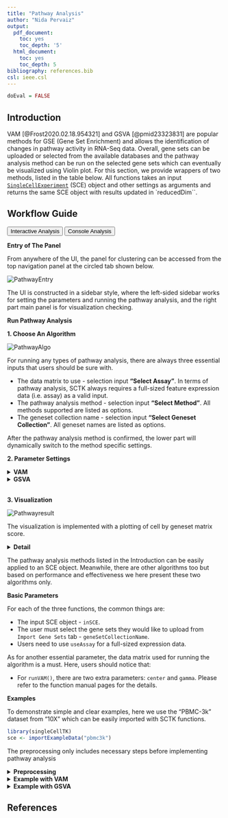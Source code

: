 ```yaml
---
title: "Pathway Analysis"
author: "Nida Pervaiz"
output:
  pdf_document:
    toc: yes
    toc_depth: '5'
  html_document:
    toc: yes
    toc_depth: 5
bibliography: references.bib
csl: ieee.csl
---
```


```r
doEval = FALSE
```

````{=html}
<head>
<meta name="viewport" content="width=device-width, initial-scale=1">
</head>
<body>
````

## Introduction

VAM [@Frost2020.02.18.954321] and GSVA [@pmid23323831] are popular methods for GSE (Gene Set Enrichment) and allows the identification of changes in pathway activity in RNA-Seq data. Overall, gene sets can be uploaded or selected from the available databases and the pathway analysis method can be run on the selected gene sets which can eventually be visualized using Violin plot.
For this section, we provide wrappers of two methods, listed in the table below. All functions takes an input [`SingleCellExperiment`](https://rdrr.io/bioc/SingleCellExperiment/man/SingleCellExperiment.html) (SCE) object and other settings as arguments and returns the same SCE object with results updated in `reducedDim``.  


## Workflow Guide

````{=html}
<div class="tab">
  <button class="tablinks" onclick="openTab(event, 'interactive')" id="ia-button">Interactive Analysis</button>
  <button class="tablinks" onclick="openTab(event, 'console')" id="console-button">Console Analysis</button>
</div>

<div id="interactive" class="tabcontent">
````

**Entry of The Panel**

From anywhere of the UI, the panel for clustering can be accessed from the top navigation panel at the circled tab shown below.  

![PathwayEntry](ui_screenshots/pathwayAnalysis/path_ui_entry.PNG)\

The UI is constructed in a sidebar style, where the left-sided sidebar works for setting the parameters and running the pathway analysis, and the right part main panel is for visualization checking.  


**Run Pathway Analysis**

**1. Choose An Algorithm**

![PathwayAlgo](ui_screenshots/pathwayAnalysis/path_ui_algo.png)\

For running any types of pathway analysis, there are always three essential inputs that users should be sure with.

- The data matrix to use - selection input **"Select Assay"**. In terms of pathway analysis, SCTK always requires a full-sized feature expression data (i.e. assay) as a valid input.
- The pathway analysis method - selection input **"Select Method"**. All methods supported are listed as options.
- The geneset collection name - selection input **"Select Geneset Collection"**. All geneset names are listed as options.

After the pathway analysis method is confirmed, the lower part will dynamically switch to the method specific settings.

**2. Parameter Settings**

````{=html}
<details>
  <summary><b>VAM</b></summary>
````  

![VAMParameter](ui_screenshots/pathwayAnalysis/path_ui_VAM.PNG)\

When the selected algorithm is "VAM" , the parameter settings will look like the figure above. The method specific parameters include:

- `center`, If True, values will be mean centered when computating the Mahalanobis statistic.
- `gamma`, If True, a gamma distribution will be fit to the non-zero squared Mahalanobis distances computed from a row-permuted version of the gene expression matrix. The estimated gamma distribution will be used to compute a one-sided p-value for each cell. If False, the p-value will be computed using the standard chi-square approximation for the squared Mahalanobis distance (or non-central if center = FALSE).



````{=html}
</details>
<details>
  <summary><b>GSVA</b></summary>
````  

![GSVAParameter](ui_screenshots/pathwayAnalysis/path_ui_gsva.PNG)\

When the selected algorithm is "GSVA", no additional parameter settings exist other than the three essential inputs common for both; VAM and GSVA. 



````{=html}
</details>
<br/>
````  

**3. Visualization**

![Pathwayresult](ui_screenshots/pathwayAnalysis/path_ui_result.PNG)\

The visualization is implemented with a plotting of cell by geneset matrix score.


````{=html}
<details>
  <summary><b>Detail</b></summary>
````

![Pathwayvisualization](ui_screenshots/pathwayAnalysis/path_ui_visualization.PNG)\

The parameter panel for visualization comprises of:

- The result to visualize - selection input **"Select Score matrix which you want to plot:"**. User should choose one of the data frames produced within the results which they want to visualize.
- The geneset to visualize  - selection input **"Select Geneset:"**. User should choose the geneset from the collection used for running the algorithm.
- The additional condition of grouping the data- selection input **"Select Condition(s) of interest to group data (optional)"**. User may select a condition to group the data in accordance with the colData. 
- Visualization criteria - Boolean input **"Boxplot"**. If TRUE, will plot boxplots for each violin plot. Default TRUE
- Visualization criteria - Boolean input **"Violinplot"**. If TRUE, will plot the violin plot. Default TRUE
- Summarize stats - selection input **"Select summary parameter"**. Adds a summary statistic, as well as a crossbar to the violin plot. Options are "mean" or "median". Default NULL.

 

````{=html}
</details>
</div>

<div id="console" class="tabcontent">
````

The pathway analysis methods listed in the Introduction can be easily applied to an SCE object. Meanwhile, there are other algorithms too but based on performance and effectiveness we here present these two algorithms only. 

**Basic Parameters**

For each of the three functions, the common things are:

- The input SCE object - `inSCE`.
- The user must select the gene sets they would like to upload from `Import Gene Sets` tab - `geneSetCollectionName`. 
- Users need to use `useAssay` for a full-sized expression data. 

As for another essential parameter, the data matrix used for running the algorithm is a must. Here, users should notice that:

- For `runVAM()`, there are two extra parameters: `center` and `gamma`. Please refer to the function manual pages for the details.
 

**Examples**

To demonstrate simple and clear examples, here we use the "PBMC-3k" dataset from "10X" which can be easily imported with SCTK functions. 

```R
library(singleCellTK)
sce <- importExampleData("pbmc3k")
```

The preprocessing only includes necessary steps before implementing pathway analysis 

````{=html}
<details>
  <summary><b>Preprocessing</b></summary>
````

```R

sce <- scaterlogNormCounts(sce, assayName = "logcounts")
sce <- importGeneSetsFromMSigDB(inSCE = sce, 
                             categoryIDs = "H",
                             species = "Homo sapiens",
                             mapping = "gene_symbol",
                             by = "rownames")
```

````{=html}
</details>
````

````{=html}
<details>
  <summary><b>Example with VAM</b></summary>
  <details>
    <summary><b>Method specific parameters</b></summary>
````
- `center`, If True, values will be mean centered when computating the Mahalanobis statistic.
- `gamma`, If True, a gamma distribution will be fit to the non-zero squared Mahalanobis distances computed from a row-permuted version of the gene expression matrix. The estimated gamma distribution will be used to compute a one-sided p-value for each cell. If False, the p-value will be computed using the standard chi-square approximation for the squared Mahalanobis distance (or non-central if center = FALSE).

````{=html}
</details>
````

```R
# Directly use an assay
sce <- runVAM(inSCE = sce, geneSetCollectionName = "H", useAssay = "logcounts", center = TRUE, gamma = FALSE)

```

````{=html}
</details>
````

````{=html}
<details>
  <summary><b>Example with GSVA</b></summary>
  
    
````

```R
# Directly use an assay
sce <- runGSVA(inSCE = sce, geneSetCollectionName = "GeneSetCollection", useAssay = "logcounts")
```

 

````{=html}
</details>
````



````{=html}
</details>
</div>
<script>
document.getElementById("ia-button").click();
</script>
</body>
````

## References
